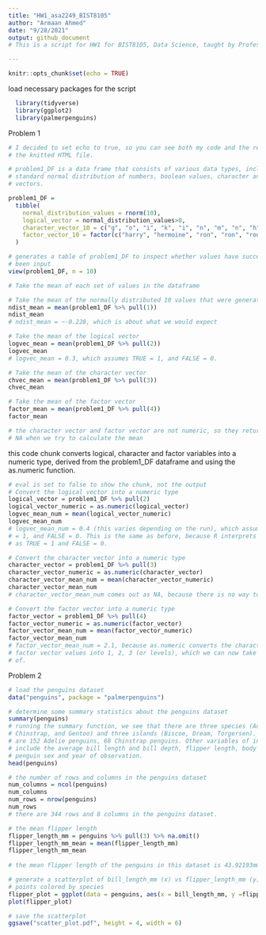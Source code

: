 ```yaml
---
title: "HW1_asa2249_BIST8105"
author: "Armaan Ahmed"
date: "9/28/2021"
output: github_document
# This is a script for HW1 for BIST8105, Data Science, taught by Professor Jeff Goldsmith. In this script, I will demonstrate usage of R Markdown, GitHub for version control, and the use of R Projects. 

---
```


```r
knitr::opts_chunk$set(echo = TRUE)
```

load necessary packages for the script
```r
  library(tidyverse)
  library(ggplot2)
  library(palmerpenguins)
```


Problem 1
```r
# I decided to set echo to true, so you can see both my code and the results in
# the knitted HTML file.

# problem1_DF is a data frame that consists of various data types, including a
# standard normal distribution of numbers, boolean values, character and factor
# vectors.

problem1_DF = 
  tibble(
    normal_distribution_values = rnorm(10),
    logical_vector = normal_distribution_values>0,
    character_vector_10 = c("g", "o", "i", "k", "i", "n", "m", "n", "h", "y"),
    factor_vector_10 = factor(c("harry", "hermoine", "ron", "ron", "ron", "hermoine", "harry", "hermoine", "harry", "ron"))
  )

# generates a table of problem1_DF to inspect whether values have successfully
# been input
view(problem1_DF, n = 10)

# Take the mean of each set of values in the dataframe

# Take the mean of the normally distributed 10 values that were generated
ndist_mean = mean(problem1_DF %>% pull(1))
ndist_mean
# ndist_mean = ~-0.228, which is about what we would expect

# Take the mean of the logical vector
logvec_mean = mean(problem1_DF %>% pull(2))
logvec_mean
# logvec_mean = 0.3, which assumes TRUE = 1, and FALSE = 0.

# Take the mean of the character vector
chvec_mean = mean(problem1_DF %>% pull(3))
chvec_mean

# Take the mean of the factor vector
factor_mean = mean(problem1_DF %>% pull(4))
factor_mean

# the character vector and factor vector are not numeric, so they return 
# NA when we try to calculate the mean
```

this code chunk converts logical, character and factor variables into a numeric type, derived from the problem1_DF dataframe and using the as.numeric function.
```r
# eval is set to false to show the chunk, not the output
# Convert the logical vector into a numeric type
logical_vector = problem1_DF %>% pull(2)
logical_vector_numeric = as.numeric(logical_vector)
logvec_mean_num = mean(logical_vector_numeric)
logvec_mean_num
# logvec_mean_num = 0.4 (this varies depending on the run), which assumes TRUE
# = 1, and FALSE = 0. This is the same as before, because R interprets booleans
# as TRUE = 1 and FALSE = 0.

# Convert the character vector into a numeric type
character_vector = problem1_DF %>% pull(3)
character_vector_numeric = as.numeric(character_vector)
character_vector_mean_num = mean(character_vector_numeric)
character_vector_mean_num
# character_vector_mean_num comes out as NA, because there is no way to convert a character to a numerical value. in UNICODE (java), characters do have a numeric equivalent. 

# Convert the factor vector into a numeric type
factor_vector = problem1_DF %>% pull(4)
factor_vector_numeric = as.numeric(factor_vector)
factor_vector_mean_num = mean(factor_vector_numeric)
factor_vector_mean_num
# factor_vector_mean_num = 2.1, because as.numeric converts the character 
# factor vector values into 1, 2, 3 (or levels), which we can now take the mean
# of. 

```


Problem 2
```r
# load the penguins dataset
data("penguins", package = "palmerpenguins")

# determine some summary statistics about the penguins dataset
summary(penguins)
# running the summary function, we see that there are three species (Adelie, 
# Chinstrap, and Gentoo) and three islands (Biscoe, Dream, Torgersen). There 
# are 152 Adelie penguins, 68 Chinstrap penguins. Other variables of interest 
# include the average bill length and bill depth, flipper length, body mass, 
# penguin sex and year of observation.
head(penguins)

# the number of rows and columns in the penguins dataset
num_columns = ncol(penguins)
num_columns
num_rows = nrow(penguins)
num_rows
# there are 344 rows and 8 columns in the penguins dataset.

# the mean flipper length
flipper_length_mm = penguins %>% pull(3) %>% na.omit()
flipper_length_mm_mean = mean(flipper_length_mm)
flipper_length_mm_mean
 
# the mean flipper length of the penguins in this dataset is 43.92193mm
```

```r
# generate a scatterplot of bill_length_mm (x) vs flipper_length_mm (y), with 
# points colored by species
flipper_plot = ggplot(data = penguins, aes(x = bill_length_mm, y =flipper_length_mm, color = species)) + geom_point() + ggtitle("Flipper Length vs Bill Length \n by Penguin Species") + xlab("Bill Length (mm)") + ylab("Flipper Length (mm)")
plot(flipper_plot)

# save the scatterplot
ggsave("scatter_plot.pdf", height = 4, width = 6)

```



